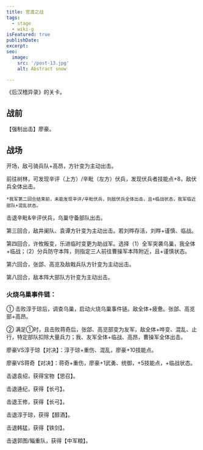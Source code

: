 ```yaml
---
title: 官渡之战
tags:
  - stage
  - wiki-g
isFeatured: true
publishDate: 
excerpt: 
seo:
  image:
    src: '/post-13.jpg'
    alt: Abstract snow

---
```



《后汉稽异录》的关卡。

<h2 class={styles.sectionTitle}>战前</h2>

【强制出击】廖豪。

<h2 class={styles.sectionTitle}>战场</h2>

开场，敌弓骑兵队+高昂，方针变为主动出击。

前往树林，可发现辛评（上方）/辛毗（左方）伏兵，发现伏兵者技能点+8，敌伏兵全体出击。

	*我军第二回合结束前，未能发现辛评/辛毗伏兵，则敌伏兵全体出击，且+临战状态，我军临近部队+混乱状态。

击退辛毗&辛评伏兵，乌巢守备部队出击。

第三回合，敌井阑队、袁谭方针变为主动出击。若刘晔存活，刘晔+谨慎、临战。

第四回合，许攸叛变，乐进临时变更为助战军。选择（1）全军突袭乌巢，我全体+临战；（2）分兵防守本阵，则指定三人前往曹操军本阵附近，且+谨慎状态。

第六回合，张郃、高览及敌戟兵队方针变为主动出击。

第八回合，敌本阵大部队方针变为主动出击。

### 火烧乌巢事件链：

①	击败淳于琼后，调查乌巢，启动火烧乌巢事件链。敌全体+疲惫。张郃、高览部+高昂。

②	满足①时，且击败蒋奇后，张郃、高览部变为友军，敌全体+哗变、混乱、止行，特定部队扣除大量兵力；我、友军全体+临战、高昂，曹操军全体出击。

廖豪VS淳于琼【对决】：淳于琼+重伤、混乱，廖豪+10技能点。

廖豪VS蒋奇【对决】：蒋奇+重伤，廖豪+1武勇、统御，+5技能点，+临战状态。

击退袁绍，获得宝物【思召】。

击退逄纪，获得【长弓】。

击退王修，获得【长弓】。

击退淳于琼，获得【醇酒】。

击退韩猛，获得【铁剑】。

击退郭图/辎重队，获得【中军粮】。
